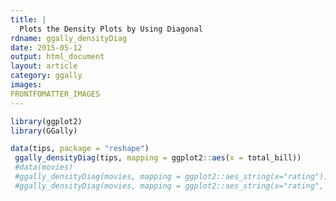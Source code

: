 ```yaml
---
title: |
  Plots the Density Plots by Using Diagonal
rdname: ggally_densityDiag
date: 2015-05-12
output: html_document
layout: article
category: ggally
images:
FRONTFOMATTER_IMAGES
---
```


```r
library(ggplot2)
library(GGally)
```

```r

data(tips, package = "reshape")
 ggally_densityDiag(tips, mapping = ggplot2::aes(x = total_bill))
 #data(movies)
 #ggally_densityDiag(movies, mapping = ggplot2::aes_string(x="rating"))
 #ggally_densityDiag(movies, mapping = ggplot2::aes_string(x="rating", color = "mpaa"))



```